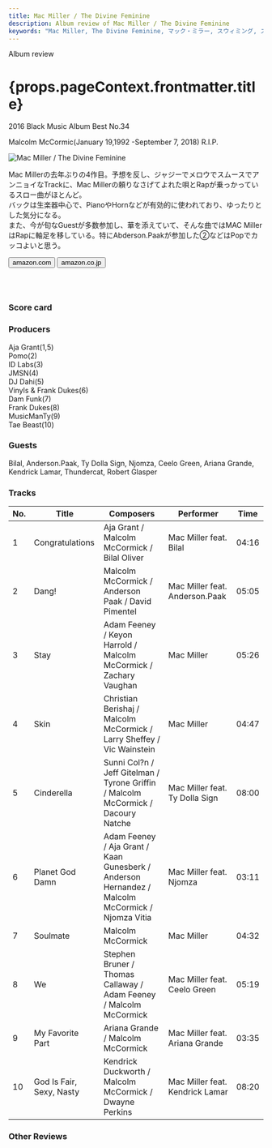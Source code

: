 ```yaml
---
title: Mac Miller / The Divine Feminine
description: Album review of Mac Miller / The Divine Feminine
keywords: "Mac Miller, The Divine Feminine, マック・ミラー, スウィミング, スイミング"
---
```






<p className="largeP">Album review</p>
<h1 className="h1--no--margin">{props.pageContext.frontmatter.title}</h1>
<p className="largeP">
  <Link to="/best50/2016/">2016 Black Music Album Best No.34</Link>
</p>

<Tag type="gray" title="Clear Filter">
  Malcolm McCormic(January 19,1992 -September 7, 2018) R.I.P.
</Tag>

<br/>
<Row  className="image-card-group">
	<Column colMd={"3"} colLg={"4"} noGutterMdLeft="">
       <ImageCard>

![Mac Miller / The Divine Feminine](../../images/cd/macmiller1L.jpg)

</ImageCard>
	</Column>
	<Column colMd={"4"} colLg={"8"} noGutterMdLeft="">
	<p>
	Mac Millerの去年ぶりの4作目。予想を反し、ジャジーでメロウでスムースでアンニョイなTrackに、Mac Millerの頼りなさげてよれた唄とRapが乗っかっているスロー曲がほとんど。
	<br/>バックは生楽器中心で、PianoやHornなどが有効的に使われており、ゆったりとした気分になる。
	<br/>また、今が旬なGuestが多数参加し、華を添えていて、そんな曲ではMAC MillerはRapに軸足を移している。特にAbderson.Paakが参加した②などはPopでカッコよいと思う。
	</p>
	<div>
	  <Button className="button-right-mergin"  href="https://amzn.to/3hMdZWU" kind="primary" size="small" renderIcon={ArrowUpRight24}>
      amazon.com
    </Button>
    <Button className="button-right-mergin"  href="https://amzn.to/2Gcjpwv" kind="secondary" size="small" renderIcon={ArrowUpRight24}>
      amazon.co.jp
    </Button>
	</div>
	<a href="https://geo.music.apple.com/jp/album/the-divine-feminine/1137965822?mt=1&app=music&ls=1&at=11lcug" style="display:inline-block;overflow:hidden;background:url(https://linkmaker.itunes.apple.com/ja-jp/lockup.svg?releaseDate=2016-09-16&kind=album&bubble=apple_music&style=mono-black) no-repeat;width:180px;height:45px;"></a>
	</Column>
</Row>
<Row >
	<Column colMd={"4"} colLg={"4"} noGutterMdLeft="">
<div>
  <h3>Score card</h3>
	<SliderJS1 value="3" />
  <SliderJS2 value="1" />
	<SliderJS3 value="1" />
  <SliderJS4 value="9" />
</div>
</Column>
<Column colMd={"8"} colLg={"8"} noGutterMdLeft="">
<div>
<h3>Producers</h3>
<p>
	Aja Grant(1,5)
	<br/>Pomo(2)
	<br/>ID Labs(3)
	<br/>JMSN(4)
	<br/>DJ Dahi(5)
	<br/>Vinyls & Frank Dukes(6)
	<br/>Dam Funk(7)
	<br/>Frank Dukes(8)
	<br/>MusicManTy(9)
	<br/>Tae Beast(10)
</p>
<h3>Guests</h3>
<p>
	Bilal, Anderson.Paak, Ty Dolla Sign, Njomza, Ceelo Green, Ariana Grande, Kendrick Lamar, Thundercat, Robert Glasper
</p>
</div>
</Column>
</Row>

<h3>Tracks</h3>

| No. | Title                    | Composers                                                                                        | Performer                       | Time  |
| --- | ------------------------ | ------------------------------------------------------------------------------------------------ | ------------------------------- | ----- |
| 1   | Congratulations          | Aja Grant / Malcolm McCormick / Bilal Oliver                                                     | Mac Miller feat. Bilal          | 04:16 |
| 2   | Dang!                    | Malcolm McCormick / Anderson Paak / David Pimentel                                               | Mac Miller feat. Anderson.Paak  | 05:05 |
| 3   | Stay                     | Adam Feeney / Keyon Harrold / Malcolm McCormick / Zachary Vaughan                                | Mac Miller                      | 05:26 |
| 4   | Skin                     | Christian Berishaj / Malcolm McCormick / Larry Sheffey / Vic Wainstein                           | Mac Miller                      | 04:47 |
| 5   | Cinderella               | Sunni Col?n / Jeff Gitelman / Tyrone Griffin / Malcolm McCormick / Dacoury Natche                | Mac Miller feat. Ty Dolla Sign  | 08:00 |
| 6   | Planet God Damn          | Adam Feeney / Aja Grant / Kaan Gunesberk / Anderson Hernandez / Malcolm McCormick / Njomza Vitia | Mac Miller feat. Njomza         | 03:11 |
| 7   | Soulmate                 | Malcolm McCormick                                                                                | Mac Miller                      | 04:32 |
| 8   | We                       | Stephen Bruner / Thomas Callaway / Adam Feeney / Malcolm McCormick                               | Mac Miller feat. Ceelo Green    | 05:19 |
| 9   | My Favorite Part         | Ariana Grande / Malcolm McCormick                                                                | Mac Miller feat. Ariana Grande  | 03:35 |
| 10  | God Is Fair, Sexy, Nasty | Kendrick Duckworth / Malcolm McCormick / Dwayne Perkins                                          | Mac Miller feat. Kendrick Lamar | 08:20 |

<h3>Other Reviews</h3>

<Row>
  <Column colMd={3} colLg={3} noGutterMdLeft>
    <Review1 />
  </Column>
  <Column colMd={3} colLg={3} noGutterMdLeft>
    <Review2 />
  </Column>
</Row>
